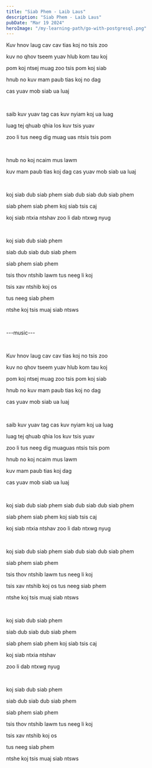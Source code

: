 ```yaml
---
title: "Siab Phem - Laib Laus"
description: "Siab Phem - Laib Laus"
pubDate: "Mar 19 2024"
heroImage: "/my-learning-path/go-with-postgresql.png"
---
```


Kuv hnov laug cav cav tias koj no tsis zoo

kuv no qhov tseem yuav hlub kom tau koj

pom koj ntsej muag zoo tsis pom koj siab

hnub no kuv mam paub tias koj no dag

cas yuav mob siab ua luaj

<br />

saib kuv yuav tag cas kuv nyiam koj ua luag

luag tej qhuab qhia los kuv tsis yuav

zoo li tus neeg dig muag uas ntsis tsis pom

<br />

hnub no koj ncaim mus lawm

kuv mam paub tias koj dag cas yuav mob siab ua luaj

<br />

koj siab dub siab phem siab dub siab dub siab phem

siab phem siab phem koj siab tsis caj

koj siab ntxia ntshav zoo li dab ntxwg nyug

<br />

koj siab dub siab phem

siab dub siab dub siab phem

siab phem siab phem

tsis thov ntshib lawm tus neeg li koj

tsis xav ntshib koj os

tus neeg siab phem

ntshe koj tsis muaj siab ntsws

<br />

---music---

<br />

Kuv hnov laug cav cav tias koj no tsis zoo

kuv no qhov tseem yuav hlub kom tau koj

pom koj ntsej muag zoo tsis pom koj siab

hnub no kuv mam paub tias koj no dag

cas yuav mob siab ua luaj

<br />

saib kuv yuav tag cas kuv nyiam koj ua luag

luag tej qhuab qhia los kuv tsis yuav

zoo li tus neeg dig muaguas ntsis tsis pom

hnub no koj ncaim mus lawm

kuv mam paub tias koj dag

cas yuav mob siab ua luaj

<br />

koj siab dub siab phem siab dub siab dub siab phem

siab phem siab phem koj siab tsis caj

koj siab ntxia ntshav zoo li dab ntxwg nyug

<br />

koj siab dub siab phem siab dub siab dub siab phem

siab phem siab phem

tsis thov ntshib lawm tus neeg li koj

tsis xav ntshib koj os tus neeg siab phem

ntshe koj tsis muaj siab ntsws

<br />

koj siab dub siab phem

siab dub siab dub siab phem

siab phem siab phem koj siab tsis caj

koj siab ntxia ntshav

zoo li dab ntxwg nyug

<br />

koj siab dub siab phem

siab dub siab dub siab phem

siab phem siab phem

tsis thov ntshib lawm tus neeg li koj

tsis xav ntshib koj os

tus neeg siab phem

ntshe koj tsis muaj siab ntsws
